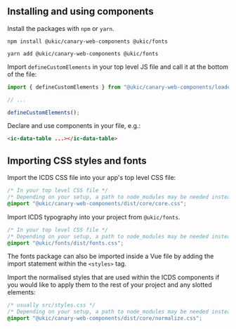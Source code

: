
<Meta title="Usage with Vanilla JS" />

## Installing and using components

Install the packages with `npm` or `yarn`.

```shell
npm install @ukic/canary-web-components @ukic/fonts

yarn add @ukic/canary-web-components @ukic/fonts
```

Import `defineCustomElements` in your top level JS file and call it at the bottom of the file:

```js
import { defineCustomElements } from "@ukic/canary-web-components/loader";

// ...

defineCustomElements();
```

Declare and use components in your file, e.g.:

```html
<ic-data-table ...></ic-data-table>
```

## Importing CSS styles and fonts

Import the ICDS CSS file into your app's top level CSS file:

```css
/* In your top level CSS file */
/* Depending on your setup, a path to node_modules may be needed instead */
@import "@ukic/canary-web-components/dist/core/core.css";
```

Import ICDS typography into your project from `@ukic/fonts`.

```css
/* In your top level CSS file */
/* Depending on your setup, a path to node_modules may be needed instead */
@import "@ukic/fonts/dist/fonts.css";
```

The fonts package can also be imported inside a Vue file by adding the import statement within the `<styles>` tag.

Import the normalised styles that are used within the ICDS components if you would like to apply them to the rest of your project and any slotted elements:

```css
/* usually src/styles.css */
/* Depending on your setup, a path to node_modules may be needed instead */
@import "@ukic/canary-web-components/dist/core/normalize.css";
```
